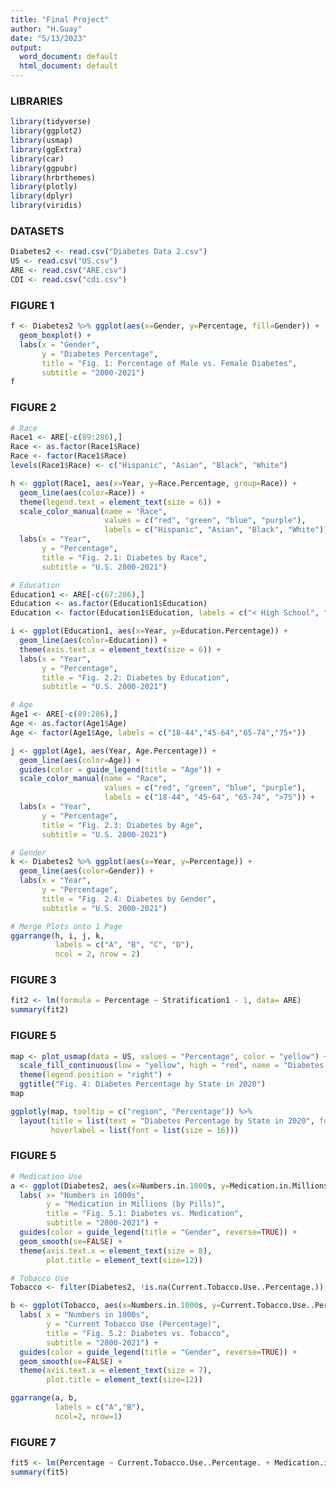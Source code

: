 ```yaml
---
title: "Final Project"
author: "H.Guay"
date: "5/13/2023"
output:
  word_document: default
  html_document: default
---
```


### LIBRARIES
```r
library(tidyverse)
library(ggplot2)
library(usmap)
library(ggExtra)
library(car)
library(ggpubr)
library(hrbrthemes)
library(plotly)
library(dplyr)
library(viridis)
```

### DATASETS
```r
Diabetes2 <- read.csv("Diabetes Data 2.csv")
US <- read.csv("US.csv")
ARE <- read.csv("ARE.csv")
CDI <- read.csv("cdi.csv")
```


### FIGURE 1
```r
f <- Diabetes2 %>% ggplot(aes(x=Gender, y=Percentage, fill=Gender)) + 
  geom_boxplot() +
  labs(x = "Gender",
       y = "Diabetes Percentage",
       title = "Fig. 1: Percentage of Male vs. Female Diabetes",
       subtitle = "2000-2021")
f
```

### FIGURE 2
```r
# Race
Race1 <- ARE[-c(89:286),]
Race <- as.factor(Race1$Race)
Race <- factor(Race1$Race)
levels(Race1$Race) <- c("Hispanic", "Asian", "Black", "White")

h <- ggplot(Race1, aes(x=Year, y=Race.Percentage, group=Race)) +
  geom_line(aes(color=Race)) +
  theme(legend.text = element_text(size = 6)) +
  scale_color_manual(name = "Race",
                     values = c("red", "green", "blue", "purple"),
                     labels = c("Hispanic", "Asian", "Black", "White")) +
  labs(x = "Year",
       y = "Percentage",
       title = "Fig. 2.1: Diabetes by Race",
       subtitle = "U.S. 2000-2021")

# Education
Education1 <- ARE[-c(67:286),]
Education <- as.factor(Education1$Education)
Education <- factor(Education1$Education, labels = c("< High School", "High School", "> High School"))

i <- ggplot(Education1, aes(x=Year, y=Education.Percentage)) +
  geom_line(aes(color=Education)) +
  theme(axis.text.x = element_text(size = 6)) +
  labs(x = "Year",
       y = "Percentage",
       title = "Fig. 2.2: Diabetes by Education",
       subtitle = "U.S. 2000-2021")

# Age
Age1 <- ARE[-c(89:286),]
Age <- as.factor(Age1$Age)
Age <- factor(Age1$Age, labels = c("18-44","45-64","65-74","75+"))

j <- ggplot(Age1, aes(Year, Age.Percentage)) +
  geom_line(aes(color=Age)) +
  guides(color = guide_legend(title = "Age")) +
  scale_color_manual(name = "Race",
                     values = c("red", "green", "blue", "purple"),
                     labels = c("18-44", "45-64", "65-74", ">75")) +
  labs(x = "Year",
       y = "Percentage",
       title = "Fig. 2.3: Diabetes by Age",
       subtitle = "U.S. 2000-2021")

# Gender
k <- Diabetes2 %>% ggplot(aes(x=Year, y=Percentage)) + 
  geom_line(aes(color=Gender)) +
  labs(x = "Year",
       y = "Percentage",
       title = "Fig. 2.4: Diabetes by Gender",
       subtitle = "U.S. 2000-2021")

# Merge Plots onto 1 Page
ggarrange(h, i, j, k,
          labels = c("A", "B", "C", "D"),
          ncol = 2, nrow = 2)
```

### FIGURE 3
```r
fit2 <- lm(formula = Percentage ~ Stratification1 - 1, data= ARE)
summary(fit2)
```


### FIGURE 5
```r
map <- plot_usmap(data = US, values = "Percentage", color = "yellow") +
  scale_fill_continuous(low = "yellow", high = "red", name = "Diabetes % (2020)", label = scales::comma) +
  theme(legend.position = "right") +
  ggtitle("Fig. 4: Diabetes Percentage by State in 2020")
map

ggplotly(map, tooltip = c("region", "Percentage")) %>%
  layout(title = list(text = "Diabetes Percentage by State in 2020", font = list(size = 18, color = "black")),
         hoverlabel = list(font = list(size = 16)))
```

### FIGURE 5
```r
# Medication Use
a <- ggplot(Diabetes2, aes(x=Numbers.in.1000s, y=Medication.in.Millions..pills., colour=factor(Gender))) + geom_point() +
  labs( x= "Numbers in 1000s",
        y = "Medication in Millions (by Pills)",
        title = "Fig. 5.1: Diabetes vs. Medication",
        subtitle = "2000-2021") +
  guides(color = guide_legend(title = "Gender", reverse=TRUE)) +
  geom_smooth(se=FALSE) +
  theme(axis.text.x = element_text(size = 8),
        plot.title = element_text(size=12))

# Tobacco Use
Tobacco <- filter(Diabetes2, !is.na(Current.Tobacco.Use..Percentage.))

b <- ggplot(Tobacco, aes(x=Numbers.in.1000s, y=Current.Tobacco.Use..Percentage., colour=factor(Gender))) + geom_point() +
  labs( x = "Numbers in 1000s",
        y = "Current Tobacco Use (Percentage)",
        title = "Fig. 5.2: Diabetes vs. Tobacco",
        subtitle = "2000-2021") +
  guides(color = guide_legend(title = "Gender", reverse=TRUE)) +
  geom_smooth(se=FALSE) +
  theme(axis.text.x = element_text(size = 7),
        plot.title = element_text(size=12))

ggarrange(a, b,
          labels = c("A","B"),
          ncol=2, nrow=1)
```

### FIGURE 7
```r
fit5 <- lm(Percentage ~ Current.Tobacco.Use..Percentage. + Medication.in.Millions..pills., data = Diabetes2)
summary(fit5)
```


